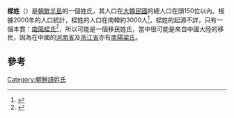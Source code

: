 {{Distinguish|梁姓}}
{{noteTA
|1=樑
|2=梁
}}
{{姓氏
|姓氏=樑
|拼音=Liáng
|中国大陆=Liang
|台湾=國語:Liang<br />臺語:Niû<br />客語:Liong 
|香港=Leung
|澳门=Leong
|新加坡=
|马来西亚=Liang/Leong/Liong/Neo/Neoh/Leo
|越南=Lương
|韩国=양
|反切=
|同音字=
|堂号=
|郡望=
}}
'''樑姓'''（{{lang|ko|양씨}}）是[[朝鮮半島|朝鮮半島]]的一個姓氏，其人口在[[大韓民國|大韓民國]]的總人口在頭150位以內。根據2000年的人口統計，樑姓的人口在南韓約3000人<ref>{{cite web|url=http://surname.kr/ryang/ryang2-population.html|title=樑氏人口分布圖|accessdate=2008-09-21}}{{Dead link|date=2020年2月 |bot=InternetArchiveBot |fix-attempted=yes }}</ref>。樑姓的起源不詳，只有一個本貫：[[南陽樑氏|南陽樑氏]]<ref>{{cite web|url=http://surname.kr/ryang/ingu/nam_yang2.html|title=南陽樑氏|accessdate=2008-09-21}}{{Dead link|date=2020年2月 |bot=InternetArchiveBot |fix-attempted=yes }}</ref>，所以可能是一個移民姓氏，當中很可能是來自中國大陸的移民，因為在中國的[[河南省|河南省]]及[[浙江省|浙江省]]亦有[[南陽梁氏|南陽梁氏]]。

== 參考 ==
{{reflist}}
{{Surname-stub}} 
[[Category:朝鮮語姓氏|Category:朝鮮語姓氏]]